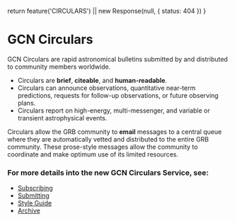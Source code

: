 
  return feature('CIRCULARS') || new Response(null, { status: 404 })
}

# GCN Circulars

GCN Circulars are rapid astronomical bulletins submitted by and distributed to community members worldwide.

- Circulars are **brief**, **citeable**, and **human-readable**.
- Circulars can announce observations, quantitative near-term predictions, requests for follow-up observations, or future observing plans.
- Circulars report on high-energy, multi-messenger, and variable or transient astrophysical events.

Circulars allow the GRB community to **email** messages to a central queue where they are automatically vetted and distributed to the entire GRB community. These prose-style messages allow the community to coordinate and make optimum use of its limited resources.

### For more details into the new GCN Circulars Service, see:

- [Subscribing](circulars/subscribing)
- [Submitting](circulars/submitting)
- [Style Guide](circulars/styleguide)
- [Archive](circulars/archive)
